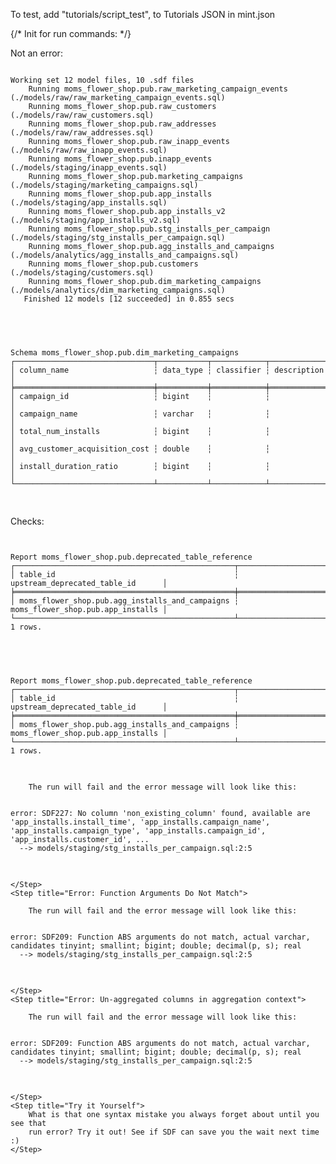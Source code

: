
To test, add "tutorials/script_test", to Tutorials JSON in mint.json

{/*
Init for run commands:
*/}

Not an error:
<pre style={{ fontFamily: 'monospace' }} className='language-shell'>
<code className='language-shell'>
Working set 12 model files, 10 .sdf files
    Running moms_flower_shop.pub.raw_marketing_campaign_events (./models/raw/raw_marketing_campaign_events.sql)
    Running moms_flower_shop.pub.raw_customers (./models/raw/raw_customers.sql)
    Running moms_flower_shop.pub.raw_addresses (./models/raw/raw_addresses.sql)
    Running moms_flower_shop.pub.raw_inapp_events (./models/raw/raw_inapp_events.sql)
    Running moms_flower_shop.pub.inapp_events (./models/staging/inapp_events.sql)
    Running moms_flower_shop.pub.marketing_campaigns (./models/staging/marketing_campaigns.sql)
    Running moms_flower_shop.pub.app_installs (./models/staging/app_installs.sql)
    Running moms_flower_shop.pub.app_installs_v2 (./models/staging/app_installs_v2.sql)
    Running moms_flower_shop.pub.stg_installs_per_campaign (./models/staging/stg_installs_per_campaign.sql)
    Running moms_flower_shop.pub.agg_installs_and_campaigns (./models/analytics/agg_installs_and_campaigns.sql)
    Running moms_flower_shop.pub.customers (./models/staging/customers.sql)
    Running moms_flower_shop.pub.dim_marketing_campaigns (./models/analytics/dim_marketing_campaigns.sql)
   Finished 12 models [12 succeeded] in 0.855 secs

</code>
</pre>

<pre style={{ fontFamily: 'monospace' }} className='language-shell'>
<code className='language-shell'>

Schema moms_flower_shop.pub.dim_marketing_campaigns
┌───────────────────────────────┬───────────┬────────────┬─────────────┐
│ column_name                   ┆ data_type ┆ classifier ┆ description │
╞═══════════════════════════════╪═══════════╪════════════╪═════════════╡
│ campaign_id                   ┆ bigint    ┆            ┆             │
│ campaign_name                 ┆ varchar   ┆            ┆             │
│ total_num_installs            ┆ bigint    ┆            ┆             │
│ avg_customer_acquisition_cost ┆ double    ┆            ┆             │
│ install_duration_ratio        ┆ bigint    ┆            ┆             │
└───────────────────────────────┴───────────┴────────────┴─────────────┘

</code>
</pre>

Checks:
<pre style={{ fontFamily: 'monospace' }} className='language-error'>
<code className='language-error'>

Report moms_flower_shop.pub.deprecated_table_reference
┌─────────────────────────────────────────────────┬───────────────────────────────────┐
│ table_id                                        ┆ upstream_deprecated_table_id      │
╞═════════════════════════════════════════════════╪═══════════════════════════════════╡
│ moms_flower_shop.pub.agg_installs_and_campaigns ┆ moms_flower_shop.pub.app_installs │
└─────────────────────────────────────────────────┴───────────────────────────────────┘
1 rows.

</code>
</pre>

<pre style={{ fontFamily: 'monospace' }} className='language-error'>
<code className='language-error'>

Report moms_flower_shop.pub.deprecated_table_reference
┌─────────────────────────────────────────────────┬───────────────────────────────────┐
│ table_id                                        ┆ upstream_deprecated_table_id      │
╞═════════════════════════════════════════════════╪═══════════════════════════════════╡
│ moms_flower_shop.pub.agg_installs_and_campaigns ┆ moms_flower_shop.pub.app_installs │
└─────────────────────────────────────────────────┴───────────────────────────────────┘
1 rows.

</code>
</pre>



<Steps>
    <Step title="Error: No Column Found">
        
        The run will fail and the error message will look like this:

<pre style={{ fontFamily: 'monospace' }} className='language-error'>
<code className='language-error'>
error: SDF227: No column 'non_existing_column' found, available are 'app_installs.install_time', 'app_installs.campaign_name', 'app_installs.campaign_type', 'app_installs.campaign_id', 'app_installs.customer_id', ...
  --> models/staging/stg_installs_per_campaign.sql:2:5

</code>
</pre>

    </Step>
    <Step title="Error: Function Arguments Do Not Match">
        
        The run will fail and the error message will look like this:

<pre style={{ fontFamily: 'monospace' }} className='language-error'>
<code className='language-error'>
error: SDF209: Function ABS arguments do not match, actual varchar, candidates tinyint; smallint; bigint; double; decimal(p, s); real
  --> models/staging/stg_installs_per_campaign.sql:2:5

</code>
</pre>
    </Step>
    <Step title="Error: Un-aggregated columns in aggregation context">
        
        The run will fail and the error message will look like this:
<pre style={{ fontFamily: 'monospace' }} className='language-error'>
<code className='language-error'>
error: SDF209: Function ABS arguments do not match, actual varchar, candidates tinyint; smallint; bigint; double; decimal(p, s); real
  --> models/staging/stg_installs_per_campaign.sql:2:5

</code>
</pre>
    </Step>
    <Step title="Try it Yourself">
        What is that one syntax mistake you always forget about until you see that 
        run error? Try it out! See if SDF can save you the wait next time :)
    </Step>
</Steps>

